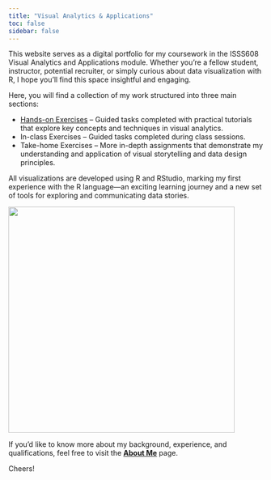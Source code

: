 ```yaml
---
title: "Visual Analytics & Applications"
toc: false
sidebar: false
---
```


This website serves as a digital portfolio for my coursework in the ISSS608 Visual Analytics and Applications module. Whether you're a fellow student, instructor, potential recruiter, or simply curious about data visualization with R, I hope you’ll find this space insightful and engaging.

Here, you will find a collection of my work structured into three main sections:

-   [Hands-on Exercises](Hands-on_Ex/Hands-on_Ex01/Hands-on_Ex01.html) – Guided tasks completed with practical tutorials that explore key concepts and techniques in visual analytics.
-   In-class Exercises – Guided tasks completed during class sessions.
-   Take-home Exercises – More in-depth assignments that demonstrate my understanding and application of visual storytelling and data design principles.

All visualizations are developed using R and RStudio, marking my first experience with the R language—an exciting learning journey and a new set of tools for exploring and communicating data stories.

![](images/spongeR.jpg){fig-align="center" width="447"}

If you’d like to know more about my background, experience, and qualifications, feel free to visit the [**About Me**](about.qmd) page.

Cheers!
